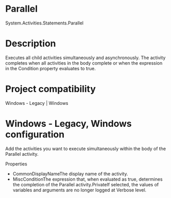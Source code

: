 ﻿# Parallel

System.Activities.Statements.Parallel

# Description

Executes all child activities simultaneously and asynchronously. The activity completes when all activities in the body complete or when the expression in the Condition property evaluates to true.

# Project compatibility

Windows - Legacy | Windows

# Windows - Legacy, Windows configuration

Add the activities you want to execute simultaneously within the body of the Parallel activity.

Properties

* CommonDisplayNameThe display name of the activity.
* MiscConditionThe expression that, when evaluated as true, determines the completion of the Parallel activity.PrivateIf selected, the values of variables and arguments are no longer logged at Verbose level.
